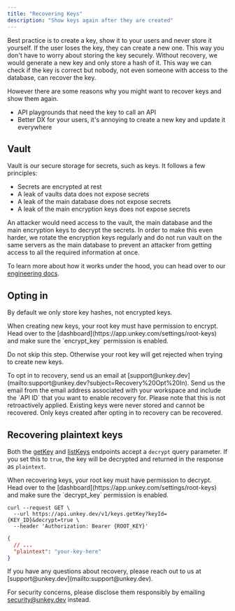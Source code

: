 ```yaml
---
title: "Recovering Keys"
description: "Show keys again after they are created"
---
```


Best practice is to create a key, show it to your users and never store it yourself. If the user loses the key, they can create a new one. This way you don't have to worry about storing the key securely.
Without recovery, we would generate a new key and only store a hash of it. This way we can check if the key is correct but nobody, not even someone with access to the database, can recover the key.


However there are some reasons why you might want to recover keys and show them again.
- API playgrounds that need the key to call an API
- Better DX for your users, it's annoying to create a new key and update it everywhere


## Vault

Vault is our secure storage for secrets, such as keys. It follows a few principles:

- Secrets are encrypted at rest
- A leak of vaults data does not expose secrets
- A leak of the main database does not expose secrets
- A leak of the main encryption keys does not expose secrets

An attacker would need access to the vault, the main database and the main encryption keys to decrypt the secrets.
In order to make this even harder, we rotate the encryption keys regularly and do not run vault on the same servers as the main database to prevent an attacker from getting access to all the required information at once.

To learn more about how it works under the hood, you can head over to our [engineering docs](https://engineering.unkey.dev/services/vault).


## Opting in

By default we only store key hashes, not encrypted keys. 



<Steps>
<Step title="Root key permissions">
  When creating new keys, your root key must have permission to encrypt. Head over to the [dashboard](https://app.unkey.com/settings/root-keys) and make sure the `encrypt_key` permission is enabled.

  Do not skip this step. Otherwise your root key will get rejected when trying to create new keys.
</Step>

<Step title="Contact us">
To opt in to recovery, send us an email at [support@unkey.dev](mailto:support@unkey.dev?subject=Recovery%20Opt%20In).
Send us the email from the email address associated with your workspace and include the `API ID` that you want to enable recovery for.
</Step>

</Steps>
<Note>
  Please note that this is not retroactively applied. Existing keys were never stored and cannot be recovered. Only keys created after opting in to recovery can be recovered.
</Note>




## Recovering plaintext keys

Both the [getKey](/api-reference/keys/get) and [listKeys](/api-reference/apis/list-keys) endpoints accept a `decrypt` query parameter. If you set this to `true`, the key will be decrypted and returned in the response as `plaintext`.


<Warning>
  When recovering keys, your root key must have permission to decrypt. Head over to the [dashboard](https://app.unkey.com/settings/root-keys) and make sure the `decrypt_key` permission is enabled.
</Warning>

```shell
curl --request GET \
  --url https://api.unkey.dev/v1/keys.getKey?keyId={KEY_ID}&decrypt=true \
  --header 'Authorization: Bearer {ROOT_KEY}'
```

```json
{
  // ...
  "plaintext": "your-key-here"
}
```


<Info>
If you have any questions about recovery, please reach out to us at [support@unkey.dev](mailto:support@unkey.dev). 

For security concerns, please disclose them responsibly by emailing [security@unkey.dev](mailto:security@unkey.dev) instead.
</Info>


